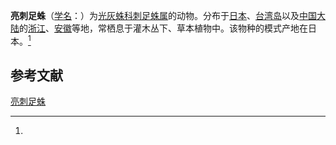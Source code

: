 {{Speciesbox
| name = 亮刺足蛛
| status = 
| status_system = 
| image = 
| genus = Phrurolithus
| species = claripes
| authority = (Donitz et Strand, 1906)<ref name='id14202'>{{cite web| url =http://www.bioinfo.cn/db05/BjdwSpecies.php?action=view&id=14202| title =亮刺足蛛| work =《中国动物物种编目数据库》| publisher =中国科学院微生物研究所| author =中国科学院动物研究所| accessdate =2009-04-28| deadurl =yes| archiveurl =https://web.archive.org/web/20160305050703/http://www.bioinfo.cn/db05/BjdwSpecies.php?action=view&id=14202| archivedate =2016-03-05}}</ref>
}}

'''亮刺足蛛'''（[[学名|学名]]：{{lang|la|''Phrurolithus claripes''}}）为[[光灰蛛科|光灰蛛科]][[刺足蛛属|刺足蛛属]]的动物。分布于[[日本|日本]]、[[台湾岛|台湾岛]]以及[[中国大陆|中国大陆]]的[[浙江|浙江]]、[[安徽|安徽]]等地，常栖息于灌木丛下、草本植物中。该物种的模式产地在日本。<ref name='id14202'/>

== 参考文献 ==
{{reflist}}

{{Wikispecies|Phrurolithus claripes}}
{{Taxonbar|from=Q2695015}}

[[Category:刺足蛛属|亮刺足蛛]]


{{蜘蛛小作品}}